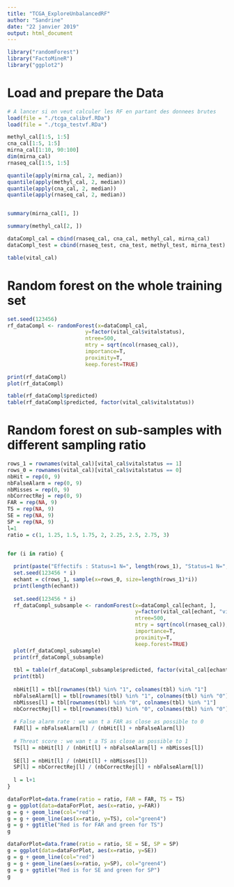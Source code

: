```yaml
---
title: "TCGA_ExploreUnbalancedRF"
author: "Sandrine"
date: "22 janvier 2019"
output: html_document
---
```



```r

library("randomForest")
library("FactoMineR")
library("ggplot2")

```


# Load and prepare the Data

```r
# A lancer si on veut calculer les RF en partant des donnees brutes
load(file = "./tcga_calibvf.RDa")
load(file = "./tcga_testvf.RDa")

```

```r
methyl_cal[1:5, 1:5]
cna_cal[1:5, 1:5]
mirna_cal[1:10, 90:100]
dim(mirna_cal)
rnaseq_cal[1:5, 1:5]

quantile(apply(mirna_cal, 2, median))
quantile(apply(methyl_cal, 2, median))
quantile(apply(cna_cal, 2, median))
quantile(apply(rnaseq_cal, 2, median))


summary(mirna_cal[1, ])

summary(methyl_cal[2, ])

```

```r

dataCompl_cal = cbind(rnaseq_cal, cna_cal, methyl_cal, mirna_cal)
dataCompl_test = cbind(rnaseq_test, cna_test, methyl_test, mirna_test)

```


```r
table(vital_cal)
```

# Random forest on the whole training set

```r
set.seed(123456)
rf_dataCompl <- randomForest(x=dataCompl_cal,
                         y=factor(vital_cal$vitalstatus),
                         ntree=500,
                         mtry = sqrt(ncol(rnaseq_cal)),
                         importance=T,
                         proximity=T,
                         keep.forest=TRUE)

print(rf_dataCompl)
plot(rf_dataCompl)

table(rf_dataCompl$predicted)
table(rf_dataCompl$predicted, factor(vital_cal$vitalstatus))

```


# Random forest on sub-samples with different sampling ratio

```r

rows_1 = rownames(vital_cal)[vital_cal$vitalstatus == 1]
rows_0 = rownames(vital_cal)[vital_cal$vitalstatus == 0]
nbHit = rep(0, 9)
nbFalseAlarm = rep(0, 9)
nbMisses = rep(0, 9)
nbCorrectRej = rep(0, 9)
FAR = rep(NA, 9)
TS = rep(NA, 9)
SE = rep(NA, 9)
SP = rep(NA, 9)
l=1
ratio = c(1, 1.25, 1.5, 1.75, 2, 2.25, 2.5, 2.75, 3)


for (i in ratio) {
  
  print(paste("Effectifs : Status=1 N=", length(rows_1), "Status=1 N=", length(rows_1)*i, sep=""))
  set.seed(123456 * i)
  echant = c(rows_1, sample(x=rows_0, size=length(rows_1)*i))
  print(length(echant))
  
  set.seed(123456 * i)
  rf_dataCompl_subsample <- randomForest(x=dataCompl_cal[echant, ],
                                         y=factor(vital_cal[echant, "vitalstatus"]),
                                         ntree=500,
                                         mtry = sqrt(ncol(rnaseq_cal)),
                                         importance=T,
                                         proximity=T,
                                         keep.forest=TRUE)
  plot(rf_dataCompl_subsample)
  print(rf_dataCompl_subsample)
  
  tbl = table(rf_dataCompl_subsample$predicted, factor(vital_cal[echant, "vitalstatus"]))
  print(tbl)
  
  nbHit[l] = tbl[rownames(tbl) %in% "1", colnames(tbl) %in% "1"]
  nbFalseAlarm[l] = tbl[rownames(tbl) %in% "1", colnames(tbl) %in% "0"]
  nbMisses[l] = tbl[rownames(tbl) %in% "0", colnames(tbl) %in% "1"]
  nbCorrectRej[l] = tbl[rownames(tbl) %in% "0", colnames(tbl) %in% "0"]
  
  # False alarm rate : we wan t a FAR as close as possible to 0
  FAR[l] = nbFalseAlarm[l] / (nbHit[l] + nbFalseAlarm[l])
  
  # Threat score : we wan t a TS as close as possible to 1
  TS[l] = nbHit[l] / (nbHit[l] + nbFalseAlarm[l] + nbMisses[l])
  
  SE[l] = nbHit[l] / (nbHit[l] + nbMisses[l])
  SP[l] = nbCorrectRej[l] / (nbCorrectRej[l] + nbFalseAlarm[l])
  
  l = l+1
}

```

```r
dataForPlot=data.frame(ratio = ratio, FAR = FAR, TS = TS)
g = ggplot(data=dataForPlot, aes(x=ratio, y=FAR))
g = g + geom_line(col="red")
g = g + geom_line(aes(x=ratio, y=TS), col="green4")
g = g + ggtitle("Red is for FAR and green for TS")
g

```


```r
dataForPlot=data.frame(ratio = ratio, SE = SE, SP = SP)
g = ggplot(data=dataForPlot, aes(x=ratio, y=SE))
g = g + geom_line(col="red")
g = g + geom_line(aes(x=ratio, y=SP), col="green4")
g = g + ggtitle("Red is for SE and green for SP")
g

```